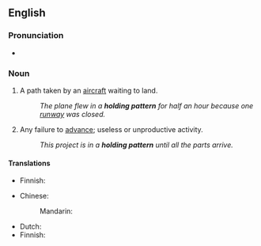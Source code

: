 ==English==

===Pronunciation===
* {{audio|en-au-holding pattern.ogg|Audio (AU)|lang=en}}

===Noun===
{{en-noun}}

# A path taken by an [[aircraft]] waiting to land.
#: ''The plane flew in a '''holding pattern''' for half an hour because one [[runway]] was closed.''
# {{lb|en|idiomatic}} Any failure to [[advance]]; useless or unproductive activity.
#: ''This project is in a '''holding pattern''' until all the parts arrive.''

====Translations====
{{trans-top|path of aircraft}}
* Finnish: {{t|fi|odotuskierros}}
{{trans-mid}}
{{trans-bottom}}

{{trans-top|failure to advance}}
* Chinese:
*: Mandarin: {{t-needed|cmn}}
{{trans-mid}}
* Dutch: {{t-needed|nl}}
* Finnish: {{t-needed|fi}}
{{trans-bottom}}
